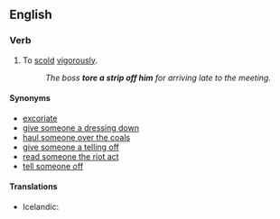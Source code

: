 ==English==

===Verb===
{{head|en|verb|head=[[tear]] [[a]] [[strip]] [[off]] [[someone]]}}

# {{context|idiomatic|Canada|lang=en}} To [[scold]] [[vigorous]]ly.
#: ''The boss '''tore a strip off him''' for arriving late to the meeting.''

====Synonyms====
* [[excoriate]]
* [[dressing-down|give someone a dressing down]]
* [[haul someone over the coals]]
* [[telling off|give someone a telling off]]
* [[read someone the riot act]]
* [[tell off|tell someone off]]

====Translations====
{{trans-top|to scold}}
* Icelandic: {{t|is|úthúða}}
{{trans-mid}}
{{trans-bottom}}